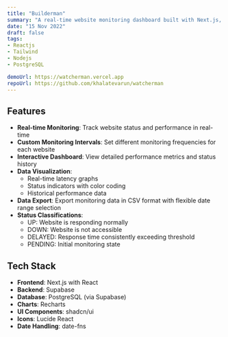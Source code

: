 ```yaml
---
title: "Builderman"
summary: "A real-time website monitoring dashboard built with Next.js, NodeJS and Supabase. Track uptime, latency, and performance metrics for multiple websites with customizable monitoring intervals and data visualization."
date: "15 Nov 2022"
draft: false
tags:
- Reactjs
- Tailwind
- Nodejs
- PostgreSQL

demoUrl: https://watcherman.vercel.app
repoUrl: https://github.com/khalatevarun/watcherman
---
```


## Features

- **Real-time Monitoring**: Track website status and performance in real-time
- **Custom Monitoring Intervals**: Set different monitoring frequencies for each website
- **Interactive Dashboard**: View detailed performance metrics and status history
- **Data Visualization**: 
  - Real-time latency graphs
  - Status indicators with color coding
  - Historical performance data
- **Data Export**: Export monitoring data in CSV format with flexible date range selection
- **Status Classifications**:
  - UP: Website is responding normally
  - DOWN: Website is not accessible
  - DELAYED: Response time consistently exceeding threshold
  - PENDING: Initial monitoring state

## Tech Stack

- **Frontend**: Next.js with React
- **Backend**: Supabase
- **Database**: PostgreSQL (via Supabase)
- **Charts**: Recharts
- **UI Components**: shadcn/ui
- **Icons**: Lucide React
- **Date Handling**: date-fns
